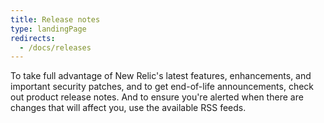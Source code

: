 ```yaml
---
title: Release notes
type: landingPage
redirects:
  - /docs/releases
---
```


To take full advantage of New Relic's latest features, enhancements, and important security patches, and to get end-of-life announcements, check out product release notes. And to ensure you're alerted when there are changes that will affect you, use the available RSS feeds.

<TechTileGrid>
  <TechTile
    name="Android agent"
    icon="logo-android-color"
    to="/docs/release-notes/mobile-release-notes/android-release-notes"
  />
  <TechTile
    name="Browser agent"
    icon="logo-javascript"
    to="/docs/release-notes/new-relic-browser-release-notes/browser-agent-release-notes"
  />
  <TechTile
    name="C SDK"
    icon="logo-c"
    to="/docs/release-notes/agent-release-notes/c-sdk-release-notes"
  />
  <TechTile
    name="Cloud integrations"
    icon="logo-newrelic"
    to="/docs/release-notes/infrastructure-release-notes/cloud-integration-release-notes"
  />
  <TechTile
    name="Containerized private minion (CPM)"
    icon="logo-newrelic"
    to="/docs/release-notes/synthetics-release-notes/containerized-private-minions-release-notes"
  />
  <TechTile
    name="Diagnostics CLI (nrdiag)"
    icon="logo-newrelic"
    to="/docs/release-notes/diagnostics-release-notes/diagnostics-cli-release-notes"
  />
  <TechTile
    name="Go agent"
    icon="logo-go"
    to="/docs/release-notes/agent-release-notes/go-release-notes"
  />
  <TechTile
    name="Infrastructure agent"
    icon="logo-newrelic"
    to="/docs/release-notes/infrastructure-release-notes/infrastructure-agent-release-notes"
  />
  <TechTile
    name="iOS agent"
    icon="logo-apple-color"
    to="/docs/release-notes/mobile-release-notes/ios-release-notes"
  />
  <TechTile
    name="Java agent"
    icon="logo-java"
    to="/docs/release-notes/agent-release-notes/java-release-notes"
  />
  <TechTile
    name="Kubernetes integration"
    icon="logo-kubernetes"
    to="/docs/release-notes/infrastructure-release-notes/kubernetes-integration-release-notes"
  />
  <TechTile
    name="Logs"
    icon="logo-newrelic"
    to="/docs/release-notes/logs-release-notes"
  />
  <TechTile
    name="Mobile app for Android"
    icon="logo-android-color"
    to="/docs/release-notes/mobile-apps-release-notes/new-relic-android-release-notes"
  />
  <TechTile
    name="Mobile app for iOS"
    icon="logo-apple-color"
    to="/docs/release-notes/mobile-apps-release-notes/new-relic-ios-release-notes"
  />
  <TechTile
    name="Mobile app for tvOS"
    icon="logo-apple-color"
    to="/docs/release-notes/mobile-apps-release-notes/new-relic-tvos-release-notes"
  />
  <TechTile
    name=".NET agent"
    icon="logo-dotnet"
    to="/docs/release-notes/agent-release-notes/net-release-notes"
  />
  <TechTile
    name="Node.js agent"
    icon="logo-nodejs"
    to="/docs/release-notes/agent-release-notes/nodejs-release-notes"
  />
  <TechTile
    name="PHP agent"
    icon="logo-php"
    to="/docs/release-notes/agent-release-notes/php-release-notes"
  />
  <TechTile
    name="Python agent"
    icon="logo-python"
    to="/docs/release-notes/agent-release-notes/python-release-notes"
  />
  <TechTile
    name="Ruby agent"
    icon="logo-ruby"
    to="/docs/release-notes/agent-release-notes/ruby-release-notes"
  />
  <TechTile
    name="tvOS agent"
    icon="logo-apple-color"
    to="/docs/release-notes/mobile-release-notes/tvos-release-notes"
  />
  <TechTile
    name="XCFramework agent"
    icon="logo-apple-color"
    to="/docs/release-notes/mobile-release-notes/xcframework-release-notes"
  />
</TechTileGrid>
